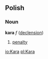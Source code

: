 ==Polish==
===Noun===
'''kara''' ''f'' ([[Wiktionary Appendix:Polish hard feminine noun declension|declension]])
# [[penalty]]

[[io:Kara]]
[[pl:Kara]]